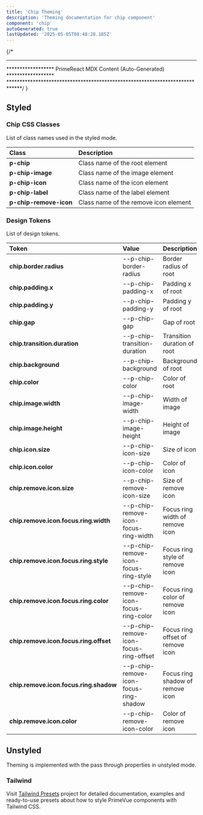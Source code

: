 ```yaml
---
title: 'Chip Theming'
description: 'Theming documentation for chip component'
component: 'chip'
autoGenerated: true
lastUpdated: '2025-05-05T08:48:28.185Z'
---
```


{/* 
****************************************************************************
****************** PrimeReact MDX Content (Auto-Generated) ******************
*****************************************************************************/
}

## Styled
### Chip CSS Classes

List of class names used in the styled mode.

| Class | Description |
|:------|:------------|
| **p-chip** | Class name of the root element |
| **p-chip-image** | Class name of the image element |
| **p-chip-icon** | Class name of the icon element |
| **p-chip-label** | Class name of the label element |
| **p-chip-remove-icon** | Class name of the remove icon element |

### Design Tokens

List of design tokens.

| Token | Value | Description |
|:------|:------|:------------|
| **chip.border.radius** | --p-chip-border-radius | Border radius of root |
| **chip.padding.x** | --p-chip-padding-x | Padding x of root |
| **chip.padding.y** | --p-chip-padding-y | Padding y of root |
| **chip.gap** | --p-chip-gap | Gap of root |
| **chip.transition.duration** | --p-chip-transition-duration | Transition duration of root |
| **chip.background** | --p-chip-background | Background of root |
| **chip.color** | --p-chip-color | Color of root |
| **chip.image.width** | --p-chip-image-width | Width of image |
| **chip.image.height** | --p-chip-image-height | Height of image |
| **chip.icon.size** | --p-chip-icon-size | Size of icon |
| **chip.icon.color** | --p-chip-icon-color | Color of icon |
| **chip.remove.icon.size** | --p-chip-remove-icon-size | Size of remove icon |
| **chip.remove.icon.focus.ring.width** | --p-chip-remove-icon-focus-ring-width | Focus ring width of remove icon |
| **chip.remove.icon.focus.ring.style** | --p-chip-remove-icon-focus-ring-style | Focus ring style of remove icon |
| **chip.remove.icon.focus.ring.color** | --p-chip-remove-icon-focus-ring-color | Focus ring color of remove icon |
| **chip.remove.icon.focus.ring.offset** | --p-chip-remove-icon-focus-ring-offset | Focus ring offset of remove icon |
| **chip.remove.icon.focus.ring.shadow** | --p-chip-remove-icon-focus-ring-shadow | Focus ring shadow of remove icon |
| **chip.remove.icon.color** | --p-chip-remove-icon-color | Color of remove icon |

## Unstyled

Theming is implemented with the pass through properties in unstyled mode.

### Tailwind

Visit [Tailwind Presets](https://github.com/primefaces/primevue-tailwind) project for detailed documentation, examples and ready-to-use presets about how to style PrimeVue components with Tailwind CSS.
